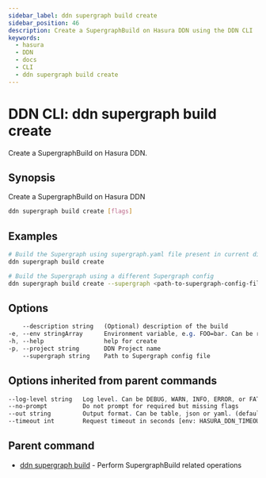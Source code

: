 ```yaml
---
sidebar_label: ddn supergraph build create
sidebar_position: 46
description: Create a SupergraphBuild on Hasura DDN using the DDN CLI
keywords:
  - hasura
  - DDN
  - docs
  - CLI
  - ddn supergraph build create
---
```


# DDN CLI: ddn supergraph build create

Create a SupergraphBuild on Hasura DDN.

## Synopsis

Create a SupergraphBuild on Hasura DDN

```bash
ddn supergraph build create [flags]
```

## Examples

```bash
# Build the Supergraph using supergraph.yaml file present in current directory
ddn supergraph build create

# Build the Supergraph using a different Supergraph config
ddn supergraph build create --supergraph <path-to-supergraph-config-file>
```

## Options

```sass
    --description string   (Optional) description of the build
-e, --env stringArray      Environment variable, e.g. FOO=bar. Can be repeated to provide multiple env vars
-h, --help                 help for create
-p, --project string       DDN Project name
    --supergraph string    Path to Supergraph config file
```

## Options inherited from parent commands

```sass
--log-level string   Log level. Can be DEBUG, WARN, INFO, ERROR, or FATAL. (default "INFO")
--no-prompt          Do not prompt for required but missing flags
--out string         Output format. Can be table, json or yaml. (default "table")
--timeout int        Request timeout in seconds [env: HASURA_DDN_TIMEOUT] (default 100)
```

## Parent command

- [ddn supergraph build](/cli/commands/ddn_supergraph_build) - Perform SupergraphBuild related operations

